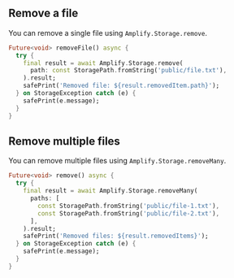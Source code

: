 ## Remove a file

You can remove a single file using `Amplify.Storage.remove`.

```dart
Future<void> removeFile() async {
  try {
    final result = await Amplify.Storage.remove(
      path: const StoragePath.fromString('public/file.txt'),
    ).result;
    safePrint('Removed file: ${result.removedItem.path}');
  } on StorageException catch (e) {
    safePrint(e.message);
  }
}
```

## Remove multiple files

You can remove multiple files using `Amplify.Storage.removeMany`.

```dart
Future<void> remove() async {
  try {
    final result = await Amplify.Storage.removeMany(
      paths: [
        const StoragePath.fromString('public/file-1.txt'),
        const StoragePath.fromString('public/file-2.txt'),
      ],
    ).result;
    safePrint('Removed files: ${result.removedItems}');
  } on StorageException catch (e) {
    safePrint(e.message);
  }
}
```
